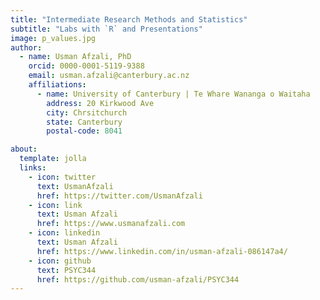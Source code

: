 ```yaml
---
title: "Intermediate Research Methods and Statistics"
subtitle: "Labs with `R` and Presentations"
image: p_values.jpg
author:
  - name: Usman Afzali, PhD
    orcid: 0000-0001-5119-9388
    email: usman.afzali@canterbury.ac.nz
    affiliations:
      - name: University of Canterbury | Te Whare Wananga o Waitaha
        address: 20 Kirkwood Ave
        city: Chrsitchurch
        state: Canterbury
        postal-code: 8041

about:
  template: jolla
  links:
    - icon: twitter
      text: UsmanAfzali
      href: https://twitter.com/UsmanAfzali
    - icon: link
      text: Usman Afzali
      href: https://www.usmanafzali.com  
    - icon: linkedin
      text: Usman Afzali
      href: https://www.linkedin.com/in/usman-afzali-086147a4/
    - icon: github
      text: PSYC344
      href: https://github.com/usman-afzali/PSYC344
---
```

